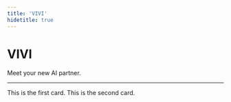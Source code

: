```yaml
---
title: 'VIVI'
hidetitle: true
---
```



<div style={{ textAlign: "center", marginTop: "4rem", marginBottom: "4rem" }}>
  <h1 style={{ fontSize: "3rem", fontWeight: "bold" }}>
    VIVI
  </h1>
  <p style={{ fontSize: "1.25rem", color: "#555", maxWidth: "600px", margin: "1rem auto" }}>
    Meet your new AI partner.
  </p>
</div>

---

<Columns cols={4}>
  <Card title="First card" icon="panel-left-close">
    This is the first card.
  </Card>
  <Card title="Second card" icon="panel-right-close">
    This is the second card.
  </Card>
</Columns>

